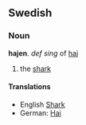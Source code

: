 ==Swedish==
===Noun===
'''hajen'''. ''def sing'' of [[haj]]

# the [[shark]]

====Translations====
*English [[Shark]]
*German: [[Hai]]